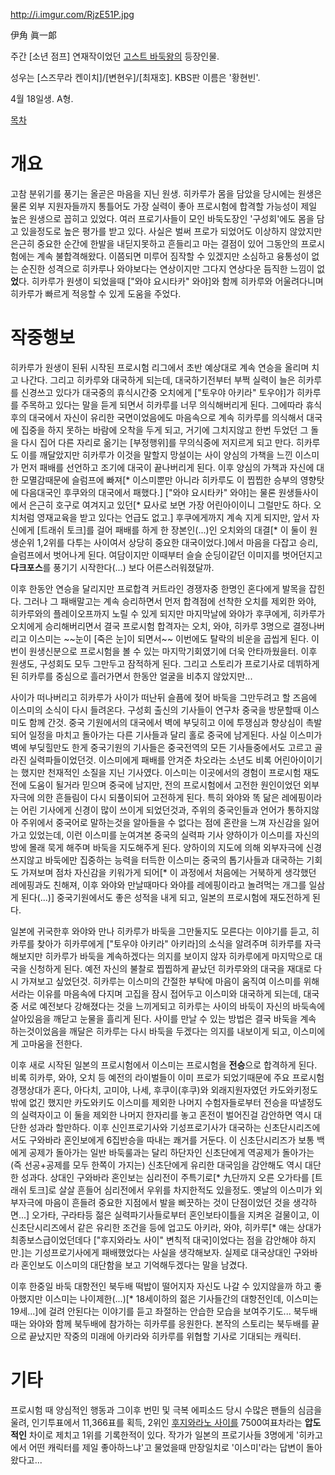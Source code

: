http://i.imgur.com/RjzE51P.jpg

伊角 眞一郞

주간 [소년 점프] 연재작이었던 [[고스트 바둑왕]]의 등장인물.

성우는 [스즈무라 켄이치]/[변현우]/[최재호]. KBS판 이름은 '황현빈'.

4월 18일생. A형.

[[목차]]

= 개요 =

고참 분위기를 풍기는 올곧은 마음을 지닌 원생. 히카루가 몸을 담았을 당시에는 원생은 물론 외부 지원자들까지 통틀어도 가장 실력이 좋아 프로시험에 합격할 가능성이 제일 높은 원생으로 꼽히고 있었다. 여러 프로기사들이 모인 바둑도장인 '구성회'에도 몸을 담고 있을정도로 높은 평가를 받고 있다. 사실은 벌써 프로가 되었어도 이상하지 않았지만 은근히 중요한 순간에 한발을 내딛지못하고 흔들리고 마는 결점이 있어 그동안의 프로시험에는 계속 불합격해왔다. 이쯤되면 미루어 짐작할 수 있겠지만 소심하고 융통성이 없는 순진한 성격으로 히카루나 와야보다는 연상이지만 그다지 연상다운 듬직한 느낌이 없'''었'''다. 히카루가 원생이 되었을때 ["와야 요시타카" 와야]와 함께 히카루와 어울려다니며 히카루가 빠르게 적응할 수 있게 도움을 주었다.

= 작중행보 =

히카루가 원생이 된뒤 시작된 프로시험 리그에서 초반 예상대로 계속 연승을 올리며 치고 나간다. 그리고 히카루와 대국하게 되는데, 대국하기전부터 부쩍 실력이 늘은 히카루를 신경쓰고 있다가 대국중의 휴식시간중 오치에게 ["토우야 아키라" 토우야]가 히카루를 주목하고 있다는 말을 듣게 되면서 히카루를 너무 의식해버리게 된다. 그에따라 휴식후의 대국에서 자신이 유리한 국면이었음에도 마음속으로 계속 히카루를 의식해서 대국에 집중을 하지 못하는 바람에 오착을 두게 되고, 거기에 그치지않고 한번 두었던 그 돌을 다시 집어 다른 자리로 옮기는 [부정행위]를 무의식중에 저지르게 되고 만다. 히카루도 이를 깨달았지만 히카루가 이것을 말할지 망설이는 사이 양심의 가책을 느낀 이스미가 먼저 패배를 선언하고 조기에 대국이 끝나버리게 된다. 이후 양심의 가책과 자신에 대한 모멸감때문에 슬럼프에 빠져[* 이스미뿐만 아니라 히카루도 이 찝찝한 승부의 영향탓에 다음대국인 후쿠와의 대국에서 패했다.] ["와야 요시타카" 와야]는 물론 원생들사이에서 은근히 호구로 여겨지고 있던[* 묘사로 보면 가장 어린아이이니 그럴만도 하다. 오치처럼 영재교육을 받고 있다는 언급도 없고.] 후쿠에게까지 계속 지게 되지만, 앞서 자신에게 [트래쉬 토크]를 걸어 패배를 하게 한 장본인(...)인 오치와의 대결[* 이 둘이 원생순위 1,2위를 다투는 사이여서 상당히 중요한 대국이었다.]에서 마음을 다잡고 승리, 슬럼프에서 벗어나게 된다. 여담이지만 이때부터 슬슬 순딩이같던 이미지를 벗어던지고 '''다크포스'''를 풍기기 시작한다(...) 보다 어른스러워졌달까.

이후 한동안 연승을 달리지만 프로합격 커트라인 경쟁자중 한명인 혼다에게 발목을 잡힌다. 그러나 그 패배말고는 계속 승리하면서 먼저 합격점에 선착한 오치를 제외한 와야, 히카루와의 플레이오프까지 노릴 수 있게 되지만 마지막날에 와야가 후쿠에게, 히카루가 오치에게 승리해버리면서 결국 프로시험 합격자는 오치, 와야, 히카루 3명으로 결정나버리고 이스미는 ~~눈이 [죽은 눈]이 되면서~~ 이번에도 탈락의 비운을 곱씹게 된다. 이번이 원생신분으로 프로시험을 볼 수 있는 마지막기회였기에 더욱 안타까웠을터. 이후 원생도, 구성회도 모두 그만두고 잠적하게 된다. 그리고 스토리가 프로기사로 데뷔하게된 히카루를 중심으로 흘러가면서 한동안 얼굴을 비추지 않았지만...

사이가 떠나버리고 히카루가 사이가 떠난뒤 슬픔에 젖어 바둑을 그만두려고 할 즈음에 이스미의 소식이 다시 들려온다. 구성회 출신의 기사들이 연구차 중국을 방문할때 이스미도 함께 간것. 중국 기원에서의 대국에서 벽에 부딪히고 이에 투쟁심과 향상심이 촉발되어 일정을 마치고 돌아가는 다른 기사들과 달리 홀로 중국에 남게된다. 사실 이스미가 벽에 부딪힐만도 한게 중국기원의 기사들은 중국전역의 모든 기사들중에서도 고르고 골라진 실력파들이었던것. 이스미에게 패배를 안겨준 차오라는 소년도 비록 어린아이이기는 했지만 천재적인 소질을 지닌 기사였다. 이스미는 이곳에서의 경험이 프로시험 재도전에 도움이 될거라 믿으며 중국에 남지만, 전의 프로시험에서 고전한 원인이었던 외부자극에 의한 흔들림이 다시 되풀이되어 고전하게 된다. 특히 와야와 똑 닮은 레에핑이라는 어린 기사에게 신경이 많이 쓰이게 되었던것과, 주위의 중국인들과 언어가 통하지않아 주위에서 중국어로 말하는것을 알아들을 수 없다는 점에 혼란을 느껴 자신감을 잃어가고 있었는데, 이런 이스미를 눈여겨본 중국의 실력파 기사 양하이가 이스미를 자신의 방에 몰래 묵게 해주며 바둑을 지도해주게 된다. 양하이의 지도에 의해 외부자극에 신경쓰지않고 바둑에만 집중하는 능력을 터득한 이스미는 중국의 톱기사들과 대국하는 기회도 가져보며 점차 자신감을 키워가게 되어[* 이 과정에서 처음에는 거북하게 생각했던 레에핑과도 친해져, 이후 와야와 만날때마다 와야를 레에핑이라고 놀려먹는 개그를 일삼게 된다(...)] 중국기원에서도 좋은 성적을 내게 되고, 일본의 프로시험에 재도전하게 된다.

일본에 귀국한후 와야와 만나 히카루가 바둑을 그만둘지도 모른다는 이야기를 듣고, 히카루를 찾아가 히카루에게 ["토우야 아키라" 아키라]의 소식을 알려주며 히카루를 자극해보지만 히카루가 바둑을 계속하겠다는 의지를 보이지 않자 히카루에게 마지막으로 대국을 신청하게 된다. 예전 자신의 불찰로 찝찝하게 끝났던 히카루와의 대국을 재대로 다시 가져보고 싶었던것. 히카루는 이스미의 간절한 부탁에 마음이 움직여 이스미를 위해서라는 이유를 마음속에 다지며 고집을 잠시 접어두고 이스미와 대국하게 되는데, 대국중 서로 예전보다 강해졌다는 것을 느끼게되고 히카루는 사이의 바둑이 자신의 바둑속에 살아있음을 깨닫고 눈물을 흘리게 된다. 사이를 만날 수 있는 방법은 결국 바둑을 계속 하는것이었음을 깨달은 히카루는 다시 바둑을 두겠다는 의지를 내보이게 되고, 이스미에게 고마움을 전한다.

이후 새로 시작된 일본의 프로시험에서 이스미는 프로시험을 '''전승'''으로 합격하게 된다. 비록 히카루, 와야, 오치 등 예전의 라이벌들이 이미 프로가 되었기때문에 주요 프로시험 경쟁상대가 혼다, 아다치, 고미야, 나세, 후쿠이(후쿠)와 외래지원자였던 카도와키정도밖에 없긴 했지만 카도와키도 이스미를 제외한 나머지 수험자들로부터 전승을 따낼정도의 실력자이고 이 둘을 제외한 나머지 한자리를 놓고 혼전이 벌어진걸 감안하면 역시 대단한 성과라 할만하다. 이후 신인프로기사와 기성프로기사가 대국하는 신초단시리즈에서도 구와바라 혼인보에게 6집반승을 따내는 쾌거를 거둔다. 이 신초단시리즈가 보통 백에게 공제가 돌아가는 일반 바둑룰과는 달리 하단자인 신초단에게 역공제가 돌아가는(즉 선공+공제를 모두 한쪽이 가지는) 신초단에게 유리한 대국임을 감안해도 역시 대단한 성과다. 상대인 구와바라 혼인보는 심리전이 주특기로[* 九단까지 오른 오가타를 [트래쉬 토크]로 살살 흔들어 심리전에서 우위를 차지한적도 있을정도. 옛날의 이스미가 외부자극에 마음이 흔들려 중요한 지점에서 발을 삐끗하는 것이 단점이었던 것을 생각하면...] 오가타, 구라타등 젊은 실력파기사들로부터 혼인보타이틀을 지켜온 걸물이고, 이 신초단시리즈에서 같은 유리한 조건을 등에 업고도 아키라, 와야, 히카루[* 얘는 상대가 최종보스급이었던데다 ["후지와라노 사이" 변칙적 대국]이었다는 점을 감안해야 하지만.]는 기성프로기사에게 패배했었다는 사실을 생각해보자. 실제로 대국상대인 구와바라 혼인보도 이스미의 대단함을 보고 기억해두겠다는 말을 남겼다.

이후 한중일 바둑 대항전인 북두배 떡밥이 떨어지자 자신도 나갈 수 있지않을까 하고 좋아했지만 이스미는 나이제한(...)[* 18세이하의 젊은 기사들간의 대항전인데, 이스미는 19세...]에 걸려 안된다는 이야기를 듣고 좌절하는 안습한 모습을 보여주기도... 북두배때는 와야와 함께 북두배에 참가하는 히카루를 응원한다. 본작의 스토리는 북두배를 끝으로 끝났지만 작중의 미래에 아키라와 히카루를 위협할 기사로 기대되는 캐릭터.


= 기타 =
프로시험 때 양심적인 행동과 그이후 번민 및 극복 에피소드 당시 수많은 팬들의 심금을 울려, 인기투표에서 11,366표를 획득, 2위인 [[후지와라노 사이]]를 7500여표차라는 '''압도적인''' 차이로 제치고 1위를 기록한적이 있다. 작가가 일본의 프로기사들 3명에게 '히카고에서 어떤 캐릭터를 제일 좋아하느냐'고 물었을때 만장일치로 '이스미'라는 답변이 돌아왔다고...
